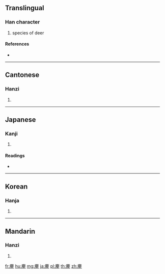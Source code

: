 {{character info/new}}
==Translingual==

===Han character===
{{Han char|rn=198|rad=鹿|as=05|sn=16|four=00214|canj=IPYG}}

# species of deer

====References====
* {{Han ref|kx=1509.260|dkj=47616|dj=2038.010|hdz=74729.090|uh=9E88|ud=40584|bh=ECAF|bd=60591}}

----

==Cantonese==

===Hanzi===
{{yue-hanzi|jyut=|y=jyu2}}

# {{defn|lang=yue|sort=鹿05}}

----

==Japanese==

===Kanji===
{{ja-kanji|grade=|rs=鹿05}}

# {{defn|lang=ja|sort=鹿05}}

====Readings====
* {{ja-readings|on=[[しゅ]] (shu), [[す]] (su)|kun=[[おうじか]] (oujika)}}

----

==Korean==

===Hanja===
{{ko-hanja|hangeul=주|eumhun=|rv=ju|mr=chu|y=cwu}}

# {{defn|lang=ko|sort=鹿05}}

----

==Mandarin==

===Hanzi===
{{cmn-hanzi|pin=[[yǔ]] ([[yu3]]), [[zhǔ]] ([[zhu3]])|wg=yü<sup>3</sup>, chu<sup>3</sup>}}

# {{defn|lang=cmn|sort=鹿05}}

[[fr:麈]]
[[hu:麈]]
[[mg:麈]]
[[ja:麈]]
[[pl:麈]]
[[th:麈]]
[[zh:麈]]